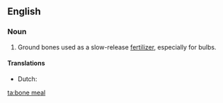 ==English==

===Noun===
{{en-noun|sg=[[bone]] [[meal]]|-}}

# Ground bones used as a slow-release [[fertilizer]], especially for bulbs.

====Translations====
{{trans-top|ground bones used as a slow-release fertilizer}}
* Dutch: {{t-|nl|beendermeel|n}}
{{trans-mid}}
{{trans-bottom}}

[[ta:bone meal]]
